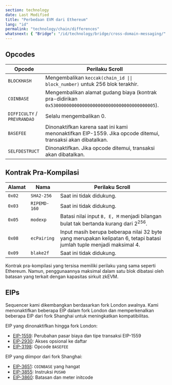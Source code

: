 ```yaml
---
section: technology
date: Last Modified
title: "Perbedaan EVM dari Ethereum"
lang: "id"
permalink: "technology/chain/differences"
whatsnext: { "Bridge": "/id/technology/bridge/cross-domain-messaging/" }
---
```


## Opcodes

| Opcode                      | Perilaku Scroll                                                                                              |
| --------------------------- | ------------------------------------------------------------------------------------------------------------ |
| `BLOCKHASH`                 | Mengembalikan `keccak(chain_id \|\| block_number)` untuk 256 blok terakhir.                                    |
| `COINBASE`                  | Mengembalikan alamat gudang biaya (kontrak pra-didirikan `0x5300000000000000000000000000000000000005`).        |
| `DIFFICULTY` / `PREVRANDAO` | Selalu mengembalikan 0.                                                                                       |
| `BASEFEE`                   | Dinonaktifkan karena saat ini kami menonaktifkan EIP-1559. Jika opcode ditemui, transaksi akan dibatalkan.    |
| `SELFDESTRUCT`              | Dinonaktifkan. Jika opcode ditemui, transaksi akan dibatalkan.                                                |

## Kontrak Pra-Kompilasi

| Alamat | Nama         | Perilaku Scroll                                                                                  |
| ------- | ------------ | ------------------------------------------------------------------------------------------------ |
| `0x02`  | `SHA2-256`   | Saat ini tidak didukung.                                                                        |
| `0x03`  | `RIPEMD-160` | Saat ini tidak didukung.                                                                        |
| `0x05`  | `modexp`     | Batasi nilai input `B, E, M` menjadi bilangan bulat tak bertanda kurang dari $2^{256}$.         |
| `0x08`  | `ecPairing`  | Input masih berupa beberapa nilai 32 byte yang merupakan kelipatan 6, tetapi batasi jumlah tuple menjadi maksimal 4. |
| `0x09`  | `blake2f`    | Saat ini tidak didukung.                                                                        |

Kontrak pra-kompilasi yang tersisa memiliki perilaku yang sama seperti Ethereum. Namun, penggunaannya maksimal dalam satu blok dibatasi oleh batasan yang terkait dengan kapasitas sirkuit zkEVM.

## EIPs

Sequencer kami dikembangkan berdasarkan fork London awalnya. Kami menonaktifkan beberapa EIP dalam fork London dan memperkenalkan beberapa EIP dari fork Shanghai untuk meningkatkan kompatibilitas.

EIP yang dinonaktifkan hingga fork London:

- [EIP-1559](https://eips.ethereum.org/EIPS/eip-1559): Perubahan pasar biaya dan tipe transaksi EIP-1559
- [EIP-2930](https://eips.ethereum.org/EIPS/eip-2930): Akses opsional ke daftar
- [EIP-3198](https://eips.ethereum.org/EIPS/eip-3198): Opcode `BASEFEE`

EIP yang diimpor dari fork Shanghai:

- [EIP-3651](https://eips.ethereum.org/EIPS/eip-3651): `COINBASE` yang hangat
- [EIP-3855](https://eips.ethereum.org/EIPS/eip-3855): Instruksi `PUSH0`
- [EIP-3860](https://eips.ethereum.org/EIPS/eip-3860): Batasan dan meter initcode
